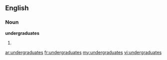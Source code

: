 ==English==

===Noun===
'''undergraduates'''

# {{plural of|undergraduate}}

[[ar:undergraduates]]
[[fr:undergraduates]]
[[my:undergraduates]]
[[vi:undergraduates]]